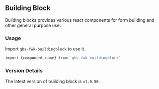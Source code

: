 ## Building Block

Building blocks provides various react components for form building and other general purpose use.

### Usage

Import `gbs-fwk-buildingblock` to use it.

```bash copy
import {component_name} from 'gbs-fwk-buildingblock'
```

### Version Details

The latest version of building block is `v1.0.50`.
